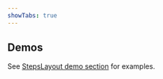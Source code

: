```yaml
---
showTabs: true
---
```


## Demos

See [StepsLayout demo section](/uilib/extensions/forms/extended-features/Steps/Layout/demos) for examples.
